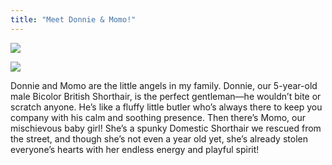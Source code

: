 ```yaml
---
title: "Meet Donnie & Momo!"
---
```


::: {layout-ncol=2}

![](Donnie.jpg)

![](Momo.jpg)

:::

Donnie and Momo are the little angels in my family. Donnie, our 5-year-old male Bicolor British Shorthair, is the perfect gentleman—he wouldn’t bite or scratch anyone. He’s like a fluffy little butler who’s always there to keep you company with his calm and soothing presence. Then there’s Momo, our mischievous baby girl! She’s a spunky Domestic Shorthair we rescued from the street, and though she’s not even a year old yet, she’s already stolen everyone’s hearts with her endless energy and playful spirit!
